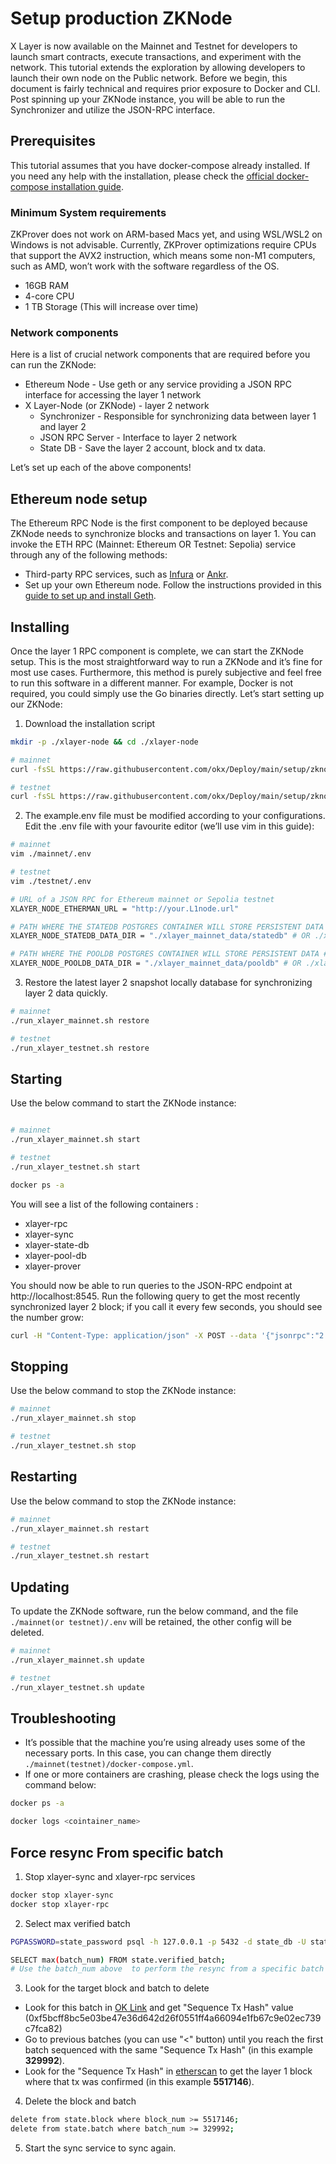 # Setup production ZKNode
X Layer is now available on the Mainnet and Testnet for developers to launch smart contracts, execute transactions, and experiment with the network. This tutorial extends the exploration by allowing developers to launch their own node on the Public network.
Before we begin, this document is fairly technical and requires prior exposure to Docker and CLI. Post spinning up your ZKNode instance, you will be able to run the Synchronizer and utilize the JSON-RPC interface.

## Prerequisites
This tutorial assumes that you have docker-compose already installed. If you need any help with the installation, please check the [official docker-compose installation guide](https://docs.docker.com/compose/install/).

### Minimum System requirements
<Tip title="CAUTION">ZKProver does not work on ARM-based Macs yet, and using WSL/WSL2 on Windows is not advisable. Currently, ZKProver optimizations require CPUs that support the AVX2 instruction, which means some non-M1 computers, such as AMD, won’t work with the software regardless of the OS.</Tip> 
 
- 16GB RAM
- 4-core CPU
- 1 TB Storage (This will increase over time) 

### Network components
Here is a list of crucial network components that are required before you can run the ZKNode:
- Ethereum Node - Use geth or any service providing a JSON RPC interface for accessing the layer 1 network
- X Layer-Node (or ZKNode)  - layer 2 network
  - Synchronizer - Responsible for synchronizing data between layer 1 and layer 2
  - JSON RPC Server - Interface to layer 2 network 
  - State DB - Save the layer 2 account, block and tx data.

Let’s set up each of the above components!

## Ethereum node setup
The Ethereum RPC Node is the first component to be deployed because ZKNode needs to synchronize blocks and transactions on layer 1. You can invoke the ETH RPC (Mainnet: Ethereum OR Testnet: Sepolia) service through any of the following methods:
- Third-party RPC services, such as [Infura](https://www.infura.io/) or [Ankr](https://www.ankr.com/).
- Set up your own Ethereum node. Follow the instructions provided in this [guide to set up and install Geth](https://geth.ethereum.org/docs/getting-started/installing-geth).

## Installing
Once the layer 1 RPC component is complete, we can start the ZKNode setup. This is the most straightforward way to run a ZKNode and it’s fine for most use cases. 
Furthermore, this method is purely subjective and feel free to run this software in a different manner. For example, Docker is not required, you could simply use the Go binaries directly.
Let’s start setting up our ZKNode:

1. Download the installation script
``` bash
mkdir -p ./xlayer-node && cd ./xlayer-node

# mainnet
curl -fsSL https://raw.githubusercontent.com/okx/Deploy/main/setup/zknode/run_xlayer_mainnet.sh | bash -s init && cp ./mainnet/example.env ./mainnet/.env

# testnet
curl -fsSL https://raw.githubusercontent.com/okx/Deploy/main/setup/zknode/run_xlayer_testnet.sh | bash -s init && cp ./testnet/example.env ./testnet/.env
```

2. The example.env file must be modified according to your configurations. Edit the .env file with your favourite editor (we’ll use vim in this guide): 

``` bash
# mainnet
vim ./mainnet/.env

# testnet
vim ./testnet/.env
```

``` bash
# URL of a JSON RPC for Ethereum mainnet or Sepolia testnet
XLAYER_NODE_ETHERMAN_URL = "http://your.L1node.url"

# PATH WHERE THE STATEDB POSTGRES CONTAINER WILL STORE PERSISTENT DATA
XLAYER_NODE_STATEDB_DATA_DIR = "./xlayer_mainnet_data/statedb" # OR ./xlayer_testnet_datastatedb/ for testnet

# PATH WHERE THE POOLDB POSTGRES CONTAINER WILL STORE PERSISTENT DATA #
XLAYER_NODE_POOLDB_DATA_DIR = "./xlayer_mainnet_data/pooldb" # OR ./xlayer_testnet_data/pooldb/ for testnet
```

3. Restore the latest layer 2 snapshot  locally database for synchronizing  layer 2 data quickly.
``` bash
# mainnet
./run_xlayer_mainnet.sh restore 

# testnet
./run_xlayer_testnet.sh restore 
```

## Starting
Use the below command to start the ZKNode instance:
``` bash

# mainnet
./run_xlayer_mainnet.sh start

# testnet
./run_xlayer_testnet.sh start

docker ps -a
```

You will see a list of the following containers :
  - xlayer-rpc
  - xlayer-sync
  - xlayer-state-db
  - xlayer-pool-db
  - xlayer-prover

You should now be able to run queries to the JSON-RPC endpoint at http://localhost:8545.
Run the following query to get the most recently synchronized layer 2 block; if you call it every few seconds, you should see the number grow:
``` bash
curl -H "Content-Type: application/json" -X POST --data '{"jsonrpc":"2.0","method":"eth_blockNumber","params":[],"id":83}' http://localhost:8545
```

## Stopping
Use the below command to stop the ZKNode instance:
``` bash
# mainnet
./run_xlayer_mainnet.sh stop

# testnet
./run_xlayer_testnet.sh stop
```

## Restarting
Use the below command to stop the ZKNode instance:
``` bash
# mainnet
./run_xlayer_mainnet.sh restart

# testnet
./run_xlayer_testnet.sh restart
```
## Updating
To update the ZKNode software, run the below command, and the file ```./mainnet(or testnet)/.env``` will be retained, the other config will be deleted.
``` bash
# mainnet
./run_xlayer_mainnet.sh update

# testnet
./run_xlayer_testnet.sh update
```

## Troubleshooting
- It’s possible that the machine you’re using already uses some of the necessary ports. In this case, you can change them directly ```./mainnet(testnet)/docker-compose.yml```.
- If one or more containers are crashing, please check the logs using the command below:
``` bash
docker ps -a

docker logs <cointainer_name>
```

## Force resync From specific batch

1. Stop xlayer-sync and xlayer-rpc services
``` bash
docker stop xlayer-sync
docker stop xlayer-rpc
```
2. Select max  verified batch
``` bash
PGPASSWORD=state_password psql -h 127.0.0.1 -p 5432 -d state_db -U state_user

SELECT max(batch_num) FROM state.verified_batch;
# Use the batch_num above  to perform the resync from a specific batch (e.g. 330000):
```

3. Look for the target block and batch to delete
- Look for this batch in [OK Link](https://www.oklink.com/xlayer-test/batch/330000 "OK Link")
and get "Sequence Tx Hash" value (0xf5bcff8bc5e03be47e36d642d26f0551ff4a66094e1fb67c9e02ec739c7fca82)
- Go to previous batches (you can use "\<" button) until you reach the first batch sequenced with the same "Sequence Tx Hash" (in this example **329992**). 
- Look for the "Sequence Tx Hash" in [etherscan](https://sepolia.etherscan.io/tx/0xf5bcff8bc5e03be47e36d642d26f0551ff4a66094e1fb67c9e02ec739c7fca82 "Sequence Tx Hash") to get the layer 1 block where that tx was confirmed (in this example **5517146**). 
4. Delete the block and batch
``` bash
delete from state.block where block_num >= 5517146; 
delete from state.batch where batch_num >= 329992;
```
5. Start the sync service to sync again.